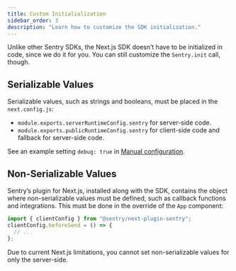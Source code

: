 ```yaml
---
title: Custom Initialialization
sidebar_order: 3
description: "Learn how to customize the SDK initialization."
---
```


Unlike other Sentry SDKs, the Next.js SDK doesn’t have to be initialized in code, since we do it for you.
You can still customize the `Sentry.init` call, though.

## Serializable Values

Serializable values, such as strings and booleans, must be placed in the `next.config.js`:

- `module.exports.serverRuntimeConfig.sentry` for server-side code.
- `module.exports.publicRuntimeConfig.sentry` for client-side code and fallback for server-side code.

See an example setting `debug: true` in [Manual configuration](/platforms/javascript/guides/nextjs/manual-setup/manual-config#extend-default-webpack-usage-for-source-maps).

## Non-Serializable Values

Sentry’s plugin for Next.js, installed along with the SDK, contains the object where non-serializable values must be defined, such as callback functions and integrations. This must be done in the override of the `App` component:

```javascript {filename:./pages/_app.js}
import { clientConfig } from "@sentry/next-plugin-sentry";
clientConfig.beforeSend = () => {
  // ...
};
```

<Note>

Due to current Next.js limitations, you cannot set non-serializable values for only the server-side.

</Note>
